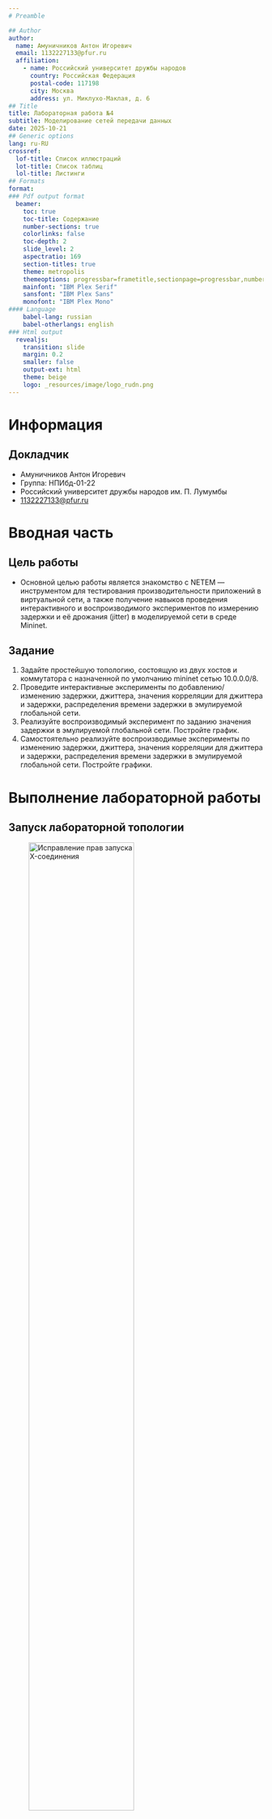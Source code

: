 ```yaml
---
# Preamble

## Author
author:
  name: Амуничников Антон Игоревич
  email: 1132227133@pfur.ru
  affiliation:
    - name: Российский университет дружбы народов
      country: Российская Федерация
      postal-code: 117198
      city: Москва
      address: ул. Миклухо-Маклая, д. 6
## Title
title: Лабораторная работа №4
subtitle: Моделирование сетей передачи данных
date: 2025-10-21
## Generic options
lang: ru-RU
crossref:
  lof-title: Список иллюстраций
  lot-title: Список таблиц
  lol-title: Листинги
## Formats
format:
### Pdf output format
  beamer:
    toc: true
    toc-title: Содержание
    number-sections: true
    colorlinks: false
    toc-depth: 2
    slide_level: 2
    aspectratio: 169
    section-titles: true
    theme: metropolis
    themeoptions: progressbar=frametitle,sectionpage=progressbar,numbering=fraction
    mainfont: "IBM Plex Serif"
    sansfont: "IBM Plex Sans"
    monofont: "IBM Plex Mono"
#### Language
    babel-lang: russian
    babel-otherlangs: english
### Html output
  revealjs:
    transition: slide
    margin: 0.2
    smaller: false
    output-ext: html
    theme: beige
    logo: _resources/image/logo_rudn.png
---
```


# Информация

## Докладчик

* Амуничников Антон Игоревич
* Группа: НПИбд-01-22
* Российский университет дружбы народов им. П. Лумумбы
* [1132227133@pfur.ru](mailto:1132227133@pfur.ru)

# Вводная часть

## Цель работы

- Основной целью работы является знакомство с NETEM — инструментом для тестирования производительности приложений в виртуальной сети, а также получение навыков проведения интерактивного и воспроизводимого экспериментов по измерению задержки и её дрожания (jitter) в моделируемой сети в среде Mininet.

## Задание

1. Задайте простейшую топологию, состоящую из двух хостов и коммутатора с назначенной по умолчанию mininet сетью 10.0.0.0/8.
2. Проведите интерактивные эксперименты по добавлению/изменению задержки, джиттера, значения корреляции для джиттера и задержки, распределения времени задержки в эмулируемой глобальной сети.
3. Реализуйте воспроизводимый эксперимент по заданию значения задержки в эмулируемой глобальной сети. Постройте график.
4. Самостоятельно реализуйте воспроизводимые эксперименты по изменению задержки, джиттера, значения корреляции для джиттера и задержки, распределения времени задержки в эмулируемой глобальной сети. Постройте графики.

# Выполнение лабораторной работы

## Запуск лабораторной топологии

![Исправление прав запуска X-соединения](image/1.png){#fig-001 width=70%}

## Запуск лабораторной топологии

![Простейшая топология](image/2.png){#fig-002 width=70%} 

## Запуск лабораторной топологии

![ifconfig на хостах h1 и h2](image/3.png){#fig-003 width=50%} 

## Запуск лабораторной топологии

![Проверка подключения между хостами](image/4.png){#fig-004 width=40%}

# Интерактивные эксперименты

## Добавление/изменение задержки в эмулируемой глобальной сети

![Добавление задержки в 100мс](image/5.png){#fig-005 width=70%}

## Добавление/изменение задержки в эмулируемой глобальной сети

![Двунаправленная задержка соединения](image/6.png){#fig-006 width=70%}

## Изменение задержки в эмулируемой глобальной сети

![Изменение задержки на 50мс](image/7.png){#fig-007 width=70%}

## Восстановление исходных значений (удаление правил) задержки в эмулируемой глобальной сети

![Восстановление исходных значений задержки](image/8.png){#fig-008 width=70%}

## Добавление значения дрожания задержки в интерфейс подключения к эмулируемой глобальной сети

![Добавление значения дрожания задержки в интерфейс подключения](image/9.png){#fig-009 width=70%}

## Добавление значения корреляции для джиттера и задержки в интерфейс подключения к эмулируемой глобальной сети

![Добавление значения корреляции для джиттера и задержки в интерфейс подключения](image/10.png){#fig-010 width=70%}

## Распределение задержки в интерфейсе подключения к эмулируемой глобальной сети

![Распределение задержки в интерфейсе подключения](image/11.png){#fig-011 width=70%}

# Воспроизведение экспериментов

## Добавление задержки для интерфейса, подключающегося к эмулируемой глобальной сети

![Скрипт для визуализации ping_plot](image/12.png){#fig-012 width=70%}

## Добавление задержки для интерфейса, подключающегося к эмулируемой глобальной сети

![Создание каталогов, права к файлу скрипта](image/13.png){#fig-013 width=70%}

## Добавление задержки для интерфейса, подключающегося к эмулируемой глобальной сети

![Makefile для управления процессом проведения эксперимента](image/14.png){#fig-014 width=70%}

## Добавление задержки для интерфейса, подключающегося к эмулируемой глобальной сети

![Результат выполнения скрипта](image/15.png){#fig-015 width=50%}

## Добавление задержки для интерфейса, подключающегося к эмулируемой глобальной сети

![Результат выполнения скрипта](image/16.png){#fig-016 width=50%}

## Добавление задержки для интерфейса, подключающегося к эмулируемой глобальной сети

- Разработаем скрипт для вычисления на основе данных файла ping.dat минимального, среднего, максимального и стандартного отклонения времени приёма-передачи.

![Cкрипт rtt.py](image/17.png){#fig-017 width=70%}

## Добавление задержки для интерфейса, подключающегося к эмулируемой глобальной сети

![Результат работы скрипта rtt.py](image/18.png){#fig-018 width=70%}

## Добавление задержки для интерфейса, подключающегося к эмулируемой глобальной сети

![Добавление правила запуска скрипта в Makefile](image/19.png){#fig-019 width=70%}

## Выводы

- В результате выполнения данной лабораторной работы я познакомился с NETEM -- инструментом для тестирования производительности приложений в виртуальной сети, а также получил навыки проведения интерактивного и воспроизводимого экспериментов по измерению задержки и её дрожания (jitter) в моделируемой сети в среде Mininet.
